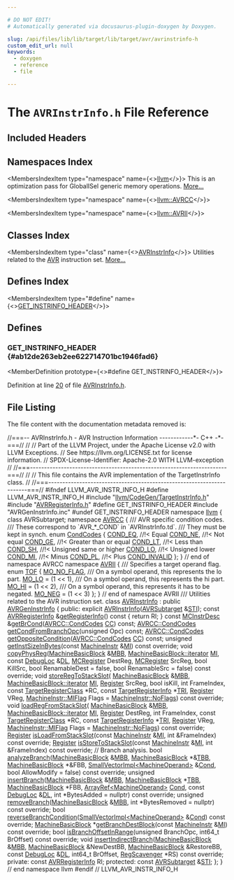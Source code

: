 ```yaml
---

# DO NOT EDIT!
# Automatically generated via docusaurus-plugin-doxygen by Doxygen.

slug: /api/files/lib/lib/target/lib/target/avr/avrinstrinfo-h
custom_edit_url: null
keywords:
  - doxygen
  - reference
  - file

---
```





# The `AVRInstrInfo.h` File Reference

<DoxygenPage pluginConfig={pluginConfig}>



## Included Headers

<IncludesList>
<IncludesListItem
  filePath="llvm/CodeGen/TargetInstrInfo.h"
  permalink="/docs/api/files/include/include/llvm/include/llvm/codegen/targetinstrinfo-h"
  isLocal="true" />
<IncludesListItem
  filePath="AVRRegisterInfo.h"
  permalink="/docs/api/files/lib/lib/target/lib/target/avr/avrregisterinfo-h"
  isLocal="true" />
<IncludesListItem
  filePath="AVRGenInstrInfo.inc"
  permalink=""
  isLocal="true" />
</IncludesList>

## Namespaces Index

<MembersIndex>

<MembersIndexItem
  type="namespace"
  name={<><a href="/docs/api/namespaces/llvm">llvm</a></>}>
This is an optimization pass for GlobalISel generic memory operations. <a href="/docs/api/namespaces/llvm/#details">More...</a>
</MembersIndexItem>

<MembersIndexItem
  type="namespace"
  name={<><a href="/docs/api/namespaces/llvm/avrcc">llvm::AVRCC</a></>}>
</MembersIndexItem>

<MembersIndexItem
  type="namespace"
  name={<><a href="/docs/api/namespaces/llvm/avrii">llvm::AVRII</a></>}>
</MembersIndexItem>

</MembersIndex>

## Classes Index

<MembersIndex>

<MembersIndexItem
  type="class"
  name={<><a href="/docs/api/classes/llvm/avrinstrinfo">AVRInstrInfo</a></>}>
Utilities related to the <a href="/docs/api/namespaces/llvm/avr">AVR</a> instruction set. <a href="/docs/api/classes/llvm/avrinstrinfo/#details">More...</a>
</MembersIndexItem>

</MembersIndex>

## Defines Index

<MembersIndex>

<MembersIndexItem
  type="#define"
  name={<><a href="#ab12de263eb2ee622714701bc1946fad6">GET&#95;INSTRINFO&#95;HEADER</a></>}>
</MembersIndexItem>

</MembersIndex>


<SectionDefinition>

## Defines

### GET&#95;INSTRINFO&#95;HEADER {#ab12de263eb2ee622714701bc1946fad6}

<MemberDefinition
  prototype={<>#define GET&#95;INSTRINFO&#95;HEADER</>}>

Definition at line <a href="#l00020">20</a> of file <a href="/docs/api/files/lib/lib/target/lib/target/avr/avrinstrinfo-h">AVRInstrInfo.h</a>.
</MemberDefinition>

</SectionDefinition>

## File Listing

The file content with the documentation metadata removed is:

<ProgramListing>

<Link id="l00001" /><CodeLine lineNumber="1"><span class="doxyHighlightComment">//===-- AVRInstrInfo.h - AVR Instruction Information ------------&#42;- C++ -&#42;-===//</span></CodeLine>
<Link id="l00002" /><CodeLine lineNumber="2"><span class="doxyHighlightComment">//</span></CodeLine>
<Link id="l00003" /><CodeLine lineNumber="3"><span class="doxyHighlightComment">// Part of the LLVM Project, under the Apache License v2.0 with LLVM Exceptions.</span></CodeLine>
<Link id="l00004" /><CodeLine lineNumber="4"><span class="doxyHighlightComment">// See https://llvm.org/LICENSE.txt for license information.</span></CodeLine>
<Link id="l00005" /><CodeLine lineNumber="5"><span class="doxyHighlightComment">// SPDX-License-Identifier: Apache-2.0 WITH LLVM-exception</span></CodeLine>
<Link id="l00006" /><CodeLine lineNumber="6"><span class="doxyHighlightComment">//</span></CodeLine>
<Link id="l00007" /><CodeLine lineNumber="7"><span class="doxyHighlightComment">//===----------------------------------------------------------------------===//</span></CodeLine>
<Link id="l00008" /><CodeLine lineNumber="8"><span class="doxyHighlightComment">//</span></CodeLine>
<Link id="l00009" /><CodeLine lineNumber="9"><span class="doxyHighlightComment">// This file contains the AVR implementation of the TargetInstrInfo class.</span></CodeLine>
<Link id="l00010" /><CodeLine lineNumber="10"><span class="doxyHighlightComment">//</span></CodeLine>
<Link id="l00011" /><CodeLine lineNumber="11"><span class="doxyHighlightComment">//===----------------------------------------------------------------------===//</span></CodeLine>
<Link id="l00012" /><CodeLine lineNumber="12"></CodeLine>
<Link id="l00013" /><CodeLine lineNumber="13"><span class="doxyHighlightPreprocessor">#ifndef LLVM&#95;AVR&#95;INSTR&#95;INFO&#95;H</span></CodeLine>
<Link id="l00014" /><CodeLine lineNumber="14"><span class="doxyHighlightPreprocessor">#define LLVM&#95;AVR&#95;INSTR&#95;INFO&#95;H</span></CodeLine>
<Link id="l00015" /><CodeLine lineNumber="15"></CodeLine>
<Link id="l00016" /><CodeLine lineNumber="16"><span class="doxyHighlightPreprocessor">#include &quot;<a href="/docs/api/files/include/include/llvm/include/llvm/codegen/targetinstrinfo-h">llvm/CodeGen/TargetInstrInfo.h</a>&quot;</span></CodeLine>
<Link id="l00017" /><CodeLine lineNumber="17"></CodeLine>
<Link id="l00018" /><CodeLine lineNumber="18"><span class="doxyHighlightPreprocessor">#include &quot;<a href="/docs/api/files/lib/lib/target/lib/target/avr/avrregisterinfo-h">AVRRegisterInfo.h</a>&quot;</span></CodeLine>
<Link id="l00019" /><CodeLine lineNumber="19"></CodeLine>
<Link id="l00020" /><CodeLine lineNumber="20" lineLink="#ab12de263eb2ee622714701bc1946fad6"><span class="doxyHighlightPreprocessor">#define GET&#95;INSTRINFO&#95;HEADER</span></CodeLine>
<Link id="l00021" /><CodeLine lineNumber="21"><span class="doxyHighlightPreprocessor">#include &quot;AVRGenInstrInfo.inc&quot;</span></CodeLine>
<Link id="l00022" /><CodeLine lineNumber="22"><span class="doxyHighlightPreprocessor">#undef GET&#95;INSTRINFO&#95;HEADER</span></CodeLine>
<Link id="l00023" /><CodeLine lineNumber="23"></CodeLine>
<Link id="l00024" /><CodeLine lineNumber="24"><span class="doxyHighlightKeyword">namespace </span><span class="doxyHighlight"><a href="/docs/api/namespaces/llvm">llvm</a> &#123;</span></CodeLine>
<Link id="l00025" /><CodeLine lineNumber="25"></CodeLine>
<Link id="l00026" /><CodeLine lineNumber="26"><span class="doxyHighlightKeyword">class </span><span class="doxyHighlight">AVRSubtarget;</span></CodeLine>
<Link id="l00027" /><CodeLine lineNumber="27"></CodeLine>
<Link id="l00028" /><CodeLine lineNumber="28" lineLink="/docs/api/namespaces/llvm/avrcc"><span class="doxyHighlightKeyword">namespace </span><span class="doxyHighlight"><a href="/docs/api/namespaces/llvm/avrcc">AVRCC</a> &#123;</span></CodeLine>
<Link id="l00029" /><CodeLine lineNumber="29"></CodeLine>
<Link id="l00030" /><CodeLine lineNumber="30"><span class="doxyHighlightComment">/// AVR specific condition codes.</span></CodeLine>
<Link id="l00031" /><CodeLine lineNumber="31"><span class="doxyHighlightComment">/// These correspond to &#96;AVR&#95;&#42;&#95;COND&#96; in &#96;AVRInstrInfo.td&#96;.</span></CodeLine>
<Link id="l00032" /><CodeLine lineNumber="32"><span class="doxyHighlightComment">/// They must be kept in synch.</span></CodeLine>
<Link id="l00033" /><CodeLine lineNumber="33" lineLink="/docs/api/namespaces/llvm/avrcc/#a0877118ae0284f2b3a0a1aaa9dfc09a8"><span class="doxyHighlightKeyword">enum</span><span class="doxyHighlight"> <a href="/docs/api/namespaces/llvm/avrcc/#a0877118ae0284f2b3a0a1aaa9dfc09a8">CondCodes</a> &#123;</span></CodeLine>
<Link id="l00034" /><CodeLine lineNumber="34" lineLink="/docs/api/namespaces/llvm/avrcc/#a0877118ae0284f2b3a0a1aaa9dfc09a8a82378ecd544f807958e179316710f67d"><span class="doxyHighlight">  <a href="/docs/api/namespaces/llvm/avrcc/#a0877118ae0284f2b3a0a1aaa9dfc09a8a82378ecd544f807958e179316710f67d">COND&#95;EQ</a>, </span><span class="doxyHighlightComment">//!&lt; Equal</span></CodeLine>
<Link id="l00035" /><CodeLine lineNumber="35" lineLink="/docs/api/namespaces/llvm/avrcc/#a0877118ae0284f2b3a0a1aaa9dfc09a8a98c5b55c511843fb2e919056b0ce426e"><span class="doxyHighlight">  <a href="/docs/api/namespaces/llvm/avrcc/#a0877118ae0284f2b3a0a1aaa9dfc09a8a98c5b55c511843fb2e919056b0ce426e">COND&#95;NE</a>, </span><span class="doxyHighlightComment">//!&lt; Not equal</span></CodeLine>
<Link id="l00036" /><CodeLine lineNumber="36" lineLink="/docs/api/namespaces/llvm/avrcc/#a0877118ae0284f2b3a0a1aaa9dfc09a8a23462b986eabe4f5a991abd8379d9259"><span class="doxyHighlight">  <a href="/docs/api/namespaces/llvm/avrcc/#a0877118ae0284f2b3a0a1aaa9dfc09a8a23462b986eabe4f5a991abd8379d9259">COND&#95;GE</a>, </span><span class="doxyHighlightComment">//!&lt; Greater than or equal</span></CodeLine>
<Link id="l00037" /><CodeLine lineNumber="37" lineLink="/docs/api/namespaces/llvm/avrcc/#a0877118ae0284f2b3a0a1aaa9dfc09a8a6e14138ebb733d70d7d660734511a0f4"><span class="doxyHighlight">  <a href="/docs/api/namespaces/llvm/avrcc/#a0877118ae0284f2b3a0a1aaa9dfc09a8a6e14138ebb733d70d7d660734511a0f4">COND&#95;LT</a>, </span><span class="doxyHighlightComment">//!&lt; Less than</span></CodeLine>
<Link id="l00038" /><CodeLine lineNumber="38" lineLink="/docs/api/namespaces/llvm/avrcc/#a0877118ae0284f2b3a0a1aaa9dfc09a8a0e5095168253c8a01aab73383cb13fa1"><span class="doxyHighlight">  <a href="/docs/api/namespaces/llvm/avrcc/#a0877118ae0284f2b3a0a1aaa9dfc09a8a0e5095168253c8a01aab73383cb13fa1">COND&#95;SH</a>, </span><span class="doxyHighlightComment">//!&lt; Unsigned same or higher</span></CodeLine>
<Link id="l00039" /><CodeLine lineNumber="39" lineLink="/docs/api/namespaces/llvm/avrcc/#a0877118ae0284f2b3a0a1aaa9dfc09a8a467c8ebe653d083a2450752b1fd3776f"><span class="doxyHighlight">  <a href="/docs/api/namespaces/llvm/avrcc/#a0877118ae0284f2b3a0a1aaa9dfc09a8a467c8ebe653d083a2450752b1fd3776f">COND&#95;LO</a>, </span><span class="doxyHighlightComment">//!&lt; Unsigned lower</span></CodeLine>
<Link id="l00040" /><CodeLine lineNumber="40" lineLink="/docs/api/namespaces/llvm/avrcc/#a0877118ae0284f2b3a0a1aaa9dfc09a8a3bfc28d9db54afa54b399bbdaeed00b7"><span class="doxyHighlight">  <a href="/docs/api/namespaces/llvm/avrcc/#a0877118ae0284f2b3a0a1aaa9dfc09a8a3bfc28d9db54afa54b399bbdaeed00b7">COND&#95;MI</a>, </span><span class="doxyHighlightComment">//!&lt; Minus</span></CodeLine>
<Link id="l00041" /><CodeLine lineNumber="41" lineLink="/docs/api/namespaces/llvm/avrcc/#a0877118ae0284f2b3a0a1aaa9dfc09a8a7c2c6879944f5b35f086107eaf6a86a6"><span class="doxyHighlight">  <a href="/docs/api/namespaces/llvm/avrcc/#a0877118ae0284f2b3a0a1aaa9dfc09a8a7c2c6879944f5b35f086107eaf6a86a6">COND&#95;PL</a>, </span><span class="doxyHighlightComment">//!&lt; Plus</span></CodeLine>
<Link id="l00042" /><CodeLine lineNumber="42" lineLink="/docs/api/namespaces/llvm/avrcc/#a0877118ae0284f2b3a0a1aaa9dfc09a8a1b51ff53f0706e2436cc19735fd5b048"><span class="doxyHighlight">  <a href="/docs/api/namespaces/llvm/avrcc/#a0877118ae0284f2b3a0a1aaa9dfc09a8a1b51ff53f0706e2436cc19735fd5b048">COND&#95;INVALID</a></span></CodeLine>
<Link id="l00043" /><CodeLine lineNumber="43"><span class="doxyHighlight">&#125;;</span></CodeLine>
<Link id="l00044" /><CodeLine lineNumber="44"></CodeLine>
<Link id="l00045" /><CodeLine lineNumber="45"><span class="doxyHighlight">&#125; </span><span class="doxyHighlightComment">// end of namespace AVRCC</span></CodeLine>
<Link id="l00046" /><CodeLine lineNumber="46"></CodeLine>
<Link id="l00047" /><CodeLine lineNumber="47" lineLink="/docs/api/namespaces/llvm/avrii"><span class="doxyHighlightKeyword">namespace </span><span class="doxyHighlight"><a href="/docs/api/namespaces/llvm/avrii">AVRII</a> &#123;</span></CodeLine>
<Link id="l00048" /><CodeLine lineNumber="48"></CodeLine>
<Link id="l00049" /><CodeLine lineNumber="49"><span class="doxyHighlightComment">/// Specifies a target operand flag.</span></CodeLine>
<Link id="l00050" /><CodeLine lineNumber="50" lineLink="/docs/api/namespaces/llvm/avrii/#af0b01fa3c73b359837f3a7713274269a"><span class="doxyHighlightKeyword">enum</span><span class="doxyHighlight"> <a href="/docs/api/namespaces/llvm/avrii/#af0b01fa3c73b359837f3a7713274269a">TOF</a> &#123;</span></CodeLine>
<Link id="l00051" /><CodeLine lineNumber="51" lineLink="/docs/api/namespaces/llvm/avrii/#af0b01fa3c73b359837f3a7713274269aac809ac61c57c3ad8d97068ecff06cda2"><span class="doxyHighlight">  <a href="/docs/api/namespaces/llvm/avrii/#af0b01fa3c73b359837f3a7713274269aac809ac61c57c3ad8d97068ecff06cda2">MO&#95;NO&#95;FLAG</a>,</span></CodeLine>
<Link id="l00052" /><CodeLine lineNumber="52"></CodeLine>
<Link id="l00053" /><CodeLine lineNumber="53"><span class="doxyHighlightComment">  /// On a symbol operand, this represents the lo part.</span></CodeLine>
<Link id="l00054" /><CodeLine lineNumber="54" lineLink="/docs/api/namespaces/llvm/avrii/#af0b01fa3c73b359837f3a7713274269aac78eef6657cad8b6d62131d926614fe8"><span class="doxyHighlight">  <a href="/docs/api/namespaces/llvm/avrii/#af0b01fa3c73b359837f3a7713274269aac78eef6657cad8b6d62131d926614fe8">MO&#95;LO</a> = (1 &lt;&lt; 1),</span></CodeLine>
<Link id="l00055" /><CodeLine lineNumber="55"></CodeLine>
<Link id="l00056" /><CodeLine lineNumber="56"><span class="doxyHighlightComment">  /// On a symbol operand, this represents the hi part.</span></CodeLine>
<Link id="l00057" /><CodeLine lineNumber="57" lineLink="/docs/api/namespaces/llvm/avrii/#af0b01fa3c73b359837f3a7713274269aa57a5b7b4f208829b5bd00cc3ad16ded5"><span class="doxyHighlight">  <a href="/docs/api/namespaces/llvm/avrii/#af0b01fa3c73b359837f3a7713274269aa57a5b7b4f208829b5bd00cc3ad16ded5">MO&#95;HI</a> = (1 &lt;&lt; 2),</span></CodeLine>
<Link id="l00058" /><CodeLine lineNumber="58"></CodeLine>
<Link id="l00059" /><CodeLine lineNumber="59"><span class="doxyHighlightComment">  /// On a symbol operand, this represents it has to be negated.</span></CodeLine>
<Link id="l00060" /><CodeLine lineNumber="60" lineLink="/docs/api/namespaces/llvm/avrii/#af0b01fa3c73b359837f3a7713274269aab0512370caac05423652bb0aea02a9a6"><span class="doxyHighlight">  <a href="/docs/api/namespaces/llvm/avrii/#af0b01fa3c73b359837f3a7713274269aab0512370caac05423652bb0aea02a9a6">MO&#95;NEG</a> = (1 &lt;&lt; 3)</span></CodeLine>
<Link id="l00061" /><CodeLine lineNumber="61"><span class="doxyHighlight">&#125;;</span></CodeLine>
<Link id="l00062" /><CodeLine lineNumber="62"></CodeLine>
<Link id="l00063" /><CodeLine lineNumber="63"><span class="doxyHighlight">&#125; </span><span class="doxyHighlightComment">// end of namespace AVRII</span></CodeLine>
<Link id="l00064" /><CodeLine lineNumber="64"></CodeLine>
<Link id="l00065" /><CodeLine lineNumber="65"><span class="doxyHighlightComment">/// Utilities related to the AVR instruction set.</span></CodeLine>
<Link id="l00066" /><CodeLine lineNumber="66" lineLink="/docs/api/classes/llvm/avrinstrinfo"><span class="doxyHighlightKeyword">class </span><span class="doxyHighlight"><a href="/docs/api/classes/llvm/avrinstrinfo/#a1b4a9595d89aebad911e0e15c11b7396">AVRInstrInfo</a> : </span><span class="doxyHighlightKeyword">public</span><span class="doxyHighlight"> <a href="/docs/api/classes/avrgeninstrinfo">AVRGenInstrInfo</a> &#123;</span></CodeLine>
<Link id="l00067" /><CodeLine lineNumber="67"><span class="doxyHighlightKeyword">public</span><span class="doxyHighlight">:</span></CodeLine>
<Link id="l00068" /><CodeLine lineNumber="68"><span class="doxyHighlight">  </span><span class="doxyHighlightKeyword">explicit</span><span class="doxyHighlight"> <a href="/docs/api/classes/llvm/avrinstrinfo/#a1b4a9595d89aebad911e0e15c11b7396">AVRInstrInfo</a>(<a href="/docs/api/classes/llvm/avrsubtarget">AVRSubtarget</a> &amp;<a href="/docs/api/classes/llvm/avrinstrinfo/#a3d82cb0c7d231fdc0ae699e043faa16a">STI</a>);</span></CodeLine>
<Link id="l00069" /><CodeLine lineNumber="69"></CodeLine>
<Link id="l00070" /><CodeLine lineNumber="70" lineLink="/docs/api/classes/llvm/avrinstrinfo/#ae3f50114e5644e06661d714c6671af1c"><span class="doxyHighlight">  </span><span class="doxyHighlightKeyword">const</span><span class="doxyHighlight"> <a href="/docs/api/classes/llvm/avrregisterinfo">AVRRegisterInfo</a> &amp;<a href="/docs/api/classes/llvm/avrinstrinfo/#ae3f50114e5644e06661d714c6671af1c">getRegisterInfo</a>()</span><span class="doxyHighlightKeyword"> const </span><span class="doxyHighlight">&#123; </span><span class="doxyHighlightKeywordFlow">return</span><span class="doxyHighlight"> RI; &#125;</span></CodeLine>
<Link id="l00071" /><CodeLine lineNumber="71"><span class="doxyHighlight">  </span><span class="doxyHighlightKeyword">const</span><span class="doxyHighlight"> <a href="/docs/api/classes/llvm/mcinstrdesc">MCInstrDesc</a> &amp;<a href="/docs/api/classes/llvm/avrinstrinfo/#af444b4ace2abd6ec1d973d8e0d966c07">getBrCond</a>(<a href="/docs/api/namespaces/llvm/avrcc/#a0877118ae0284f2b3a0a1aaa9dfc09a8">AVRCC::CondCodes</a> <a href="/docs/api/files/lib/lib/target/lib/target/riscv/riscvredundantcopyelimination-cpp/#a77c69067ae8279bc00ab8757731e90d7">CC</a>) </span><span class="doxyHighlightKeyword">const</span><span class="doxyHighlight">;</span></CodeLine>
<Link id="l00072" /><CodeLine lineNumber="72"><span class="doxyHighlight">  <a href="/docs/api/namespaces/llvm/avrcc/#a0877118ae0284f2b3a0a1aaa9dfc09a8">AVRCC::CondCodes</a> <a href="/docs/api/classes/llvm/avrinstrinfo/#a298ab0ccc5370c92a7f8c54d984c67df">getCondFromBranchOpc</a>(</span><span class="doxyHighlightKeywordType">unsigned</span><span class="doxyHighlight"> Opc) </span><span class="doxyHighlightKeyword">const</span><span class="doxyHighlight">;</span></CodeLine>
<Link id="l00073" /><CodeLine lineNumber="73"><span class="doxyHighlight">  <a href="/docs/api/namespaces/llvm/avrcc/#a0877118ae0284f2b3a0a1aaa9dfc09a8">AVRCC::CondCodes</a> <a href="/docs/api/classes/llvm/avrinstrinfo/#a34a7eca1cad0345d926a1d04817bb795">getOppositeCondition</a>(<a href="/docs/api/namespaces/llvm/avrcc/#a0877118ae0284f2b3a0a1aaa9dfc09a8">AVRCC::CondCodes</a> <a href="/docs/api/files/lib/lib/target/lib/target/riscv/riscvredundantcopyelimination-cpp/#a77c69067ae8279bc00ab8757731e90d7">CC</a>) </span><span class="doxyHighlightKeyword">const</span><span class="doxyHighlight">;</span></CodeLine>
<Link id="l00074" /><CodeLine lineNumber="74"><span class="doxyHighlight">  </span><span class="doxyHighlightKeywordType">unsigned</span><span class="doxyHighlight"> <a href="/docs/api/classes/llvm/avrinstrinfo/#ac954a4a66ab65751904919a11ec6255b">getInstSizeInBytes</a>(</span><span class="doxyHighlightKeyword">const</span><span class="doxyHighlight"> <a href="/docs/api/classes/llvm/machineinstr">MachineInstr</a> &amp;<a href="/docs/api/files/lib/lib/codegen/lib/codegen/globalisel/irtranslator-cpp/#abe44dfdea65b4f7e11e0a608ab708b76">MI</a>) </span><span class="doxyHighlightKeyword">const override</span><span class="doxyHighlight">;</span></CodeLine>
<Link id="l00075" /><CodeLine lineNumber="75"></CodeLine>
<Link id="l00076" /><CodeLine lineNumber="76"><span class="doxyHighlight">  </span><span class="doxyHighlightKeywordType">void</span><span class="doxyHighlight"> <a href="/docs/api/classes/llvm/avrinstrinfo/#a5bde594eff371b34c5f5bf6222b690f6">copyPhysReg</a>(<a href="/docs/api/classes/llvm/machinebasicblock">MachineBasicBlock</a> &amp;<a href="/docs/api/files/lib/lib/target/lib/target/arm/armslshardening-cpp/#a5958512eae2979bd2eb383977996a600">MBB</a>, <a href="/docs/api/classes/llvm/machinebasicblock/#ae34c996b58df9b9ce6695a0c8b70c533">MachineBasicBlock::iterator</a> <a href="/docs/api/files/lib/lib/codegen/lib/codegen/globalisel/irtranslator-cpp/#abe44dfdea65b4f7e11e0a608ab708b76">MI</a>,</span></CodeLine>
<Link id="l00077" /><CodeLine lineNumber="77"><span class="doxyHighlight">                   </span><span class="doxyHighlightKeyword">const</span><span class="doxyHighlight"> <a href="/docs/api/classes/llvm/debugloc">DebugLoc</a> &amp;<a href="/docs/api/files/lib/lib/target/lib/target/arm/armslshardening-cpp/#ad467c4ab9119043f9b7750ab986be61a">DL</a>, <a href="/docs/api/classes/llvm/mcregister">MCRegister</a> DestReg, <a href="/docs/api/classes/llvm/mcregister">MCRegister</a> SrcReg,</span></CodeLine>
<Link id="l00078" /><CodeLine lineNumber="78"><span class="doxyHighlight">                   </span><span class="doxyHighlightKeywordType">bool</span><span class="doxyHighlight"> KillSrc, </span><span class="doxyHighlightKeywordType">bool</span><span class="doxyHighlight"> RenamableDest = </span><span class="doxyHighlightKeyword">false</span><span class="doxyHighlight">,</span></CodeLine>
<Link id="l00079" /><CodeLine lineNumber="79"><span class="doxyHighlight">                   </span><span class="doxyHighlightKeywordType">bool</span><span class="doxyHighlight"> RenamableSrc = </span><span class="doxyHighlightKeyword">false</span><span class="doxyHighlight">) </span><span class="doxyHighlightKeyword">const override</span><span class="doxyHighlight">;</span></CodeLine>
<Link id="l00080" /><CodeLine lineNumber="80"><span class="doxyHighlight">  </span><span class="doxyHighlightKeywordType">void</span><span class="doxyHighlight"> <a href="/docs/api/classes/llvm/avrinstrinfo/#a90829bf41a9e8e4c4e4ad59eab490719">storeRegToStackSlot</a>(</span></CodeLine>
<Link id="l00081" /><CodeLine lineNumber="81"><span class="doxyHighlight">      <a href="/docs/api/classes/llvm/machinebasicblock">MachineBasicBlock</a> &amp;<a href="/docs/api/files/lib/lib/target/lib/target/arm/armslshardening-cpp/#a5958512eae2979bd2eb383977996a600">MBB</a>, <a href="/docs/api/classes/llvm/machinebasicblock/#ae34c996b58df9b9ce6695a0c8b70c533">MachineBasicBlock::iterator</a> <a href="/docs/api/files/lib/lib/codegen/lib/codegen/globalisel/irtranslator-cpp/#abe44dfdea65b4f7e11e0a608ab708b76">MI</a>, <a href="/docs/api/classes/llvm/register">Register</a> SrcReg,</span></CodeLine>
<Link id="l00082" /><CodeLine lineNumber="82"><span class="doxyHighlight">      </span><span class="doxyHighlightKeywordType">bool</span><span class="doxyHighlight"> isKill, </span><span class="doxyHighlightKeywordType">int</span><span class="doxyHighlight"> FrameIndex, </span><span class="doxyHighlightKeyword">const</span><span class="doxyHighlight"> <a href="/docs/api/classes/llvm/targetregisterclass">TargetRegisterClass</a> &#42;RC,</span></CodeLine>
<Link id="l00083" /><CodeLine lineNumber="83"><span class="doxyHighlight">      </span><span class="doxyHighlightKeyword">const</span><span class="doxyHighlight"> <a href="/docs/api/classes/llvm/targetregisterinfo">TargetRegisterInfo</a> &#42;<a href="/docs/api/files/lib/lib/codegen/machinesink-cpp/#a0f36ed1bc17fc1aa97fe291c439a0698">TRI</a>, <a href="/docs/api/classes/llvm/register">Register</a> VReg,</span></CodeLine>
<Link id="l00084" /><CodeLine lineNumber="84"><span class="doxyHighlight">      <a href="/docs/api/classes/llvm/machineinstr/#aafacf84de1cb994a92dc045f4aa1d518">MachineInstr::MIFlag</a> Flags = <a href="/docs/api/classes/llvm/machineinstr/#aafacf84de1cb994a92dc045f4aa1d518a75967179a013c48b7d5b1690cb0b47cc">MachineInstr::NoFlags</a>) </span><span class="doxyHighlightKeyword">const override</span><span class="doxyHighlight">;</span></CodeLine>
<Link id="l00085" /><CodeLine lineNumber="85"><span class="doxyHighlight">  </span><span class="doxyHighlightKeywordType">void</span><span class="doxyHighlight"> <a href="/docs/api/classes/llvm/avrinstrinfo/#aa3221ba2a1b01836c1f02c48d2bd2c4e">loadRegFromStackSlot</a>(</span></CodeLine>
<Link id="l00086" /><CodeLine lineNumber="86"><span class="doxyHighlight">      <a href="/docs/api/classes/llvm/machinebasicblock">MachineBasicBlock</a> &amp;<a href="/docs/api/files/lib/lib/target/lib/target/arm/armslshardening-cpp/#a5958512eae2979bd2eb383977996a600">MBB</a>, <a href="/docs/api/classes/llvm/machinebasicblock/#ae34c996b58df9b9ce6695a0c8b70c533">MachineBasicBlock::iterator</a> <a href="/docs/api/files/lib/lib/codegen/lib/codegen/globalisel/irtranslator-cpp/#abe44dfdea65b4f7e11e0a608ab708b76">MI</a>, <a href="/docs/api/classes/llvm/register">Register</a> DestReg,</span></CodeLine>
<Link id="l00087" /><CodeLine lineNumber="87"><span class="doxyHighlight">      </span><span class="doxyHighlightKeywordType">int</span><span class="doxyHighlight"> FrameIndex, </span><span class="doxyHighlightKeyword">const</span><span class="doxyHighlight"> <a href="/docs/api/classes/llvm/targetregisterclass">TargetRegisterClass</a> &#42;RC,</span></CodeLine>
<Link id="l00088" /><CodeLine lineNumber="88"><span class="doxyHighlight">      </span><span class="doxyHighlightKeyword">const</span><span class="doxyHighlight"> <a href="/docs/api/classes/llvm/targetregisterinfo">TargetRegisterInfo</a> &#42;<a href="/docs/api/files/lib/lib/codegen/machinesink-cpp/#a0f36ed1bc17fc1aa97fe291c439a0698">TRI</a>, <a href="/docs/api/classes/llvm/register">Register</a> VReg,</span></CodeLine>
<Link id="l00089" /><CodeLine lineNumber="89"><span class="doxyHighlight">      <a href="/docs/api/classes/llvm/machineinstr/#aafacf84de1cb994a92dc045f4aa1d518">MachineInstr::MIFlag</a> Flags = <a href="/docs/api/classes/llvm/machineinstr/#aafacf84de1cb994a92dc045f4aa1d518a75967179a013c48b7d5b1690cb0b47cc">MachineInstr::NoFlags</a>) </span><span class="doxyHighlightKeyword">const override</span><span class="doxyHighlight">;</span></CodeLine>
<Link id="l00090" /><CodeLine lineNumber="90"><span class="doxyHighlight">  <a href="/docs/api/classes/llvm/register">Register</a> <a href="/docs/api/classes/llvm/avrinstrinfo/#af3bac76fdf650765ea6caf6a7ebb99d2">isLoadFromStackSlot</a>(</span><span class="doxyHighlightKeyword">const</span><span class="doxyHighlight"> <a href="/docs/api/classes/llvm/machineinstr">MachineInstr</a> &amp;<a href="/docs/api/files/lib/lib/codegen/lib/codegen/globalisel/irtranslator-cpp/#abe44dfdea65b4f7e11e0a608ab708b76">MI</a>,</span></CodeLine>
<Link id="l00091" /><CodeLine lineNumber="91"><span class="doxyHighlight">                               </span><span class="doxyHighlightKeywordType">int</span><span class="doxyHighlight"> &amp;FrameIndex) </span><span class="doxyHighlightKeyword">const override</span><span class="doxyHighlight">;</span></CodeLine>
<Link id="l00092" /><CodeLine lineNumber="92"><span class="doxyHighlight">  <a href="/docs/api/classes/llvm/register">Register</a> <a href="/docs/api/classes/llvm/avrinstrinfo/#a2517a769e3332567d9c7beb184681974">isStoreToStackSlot</a>(</span><span class="doxyHighlightKeyword">const</span><span class="doxyHighlight"> <a href="/docs/api/classes/llvm/machineinstr">MachineInstr</a> &amp;<a href="/docs/api/files/lib/lib/codegen/lib/codegen/globalisel/irtranslator-cpp/#abe44dfdea65b4f7e11e0a608ab708b76">MI</a>,</span></CodeLine>
<Link id="l00093" /><CodeLine lineNumber="93"><span class="doxyHighlight">                              </span><span class="doxyHighlightKeywordType">int</span><span class="doxyHighlight"> &amp;FrameIndex) </span><span class="doxyHighlightKeyword">const override</span><span class="doxyHighlight">;</span></CodeLine>
<Link id="l00094" /><CodeLine lineNumber="94"></CodeLine>
<Link id="l00095" /><CodeLine lineNumber="95"><span class="doxyHighlight">  </span><span class="doxyHighlightComment">// Branch analysis.</span></CodeLine>
<Link id="l00096" /><CodeLine lineNumber="96"><span class="doxyHighlight">  </span><span class="doxyHighlightKeywordType">bool</span><span class="doxyHighlight"> <a href="/docs/api/classes/llvm/avrinstrinfo/#a844dfba8ffcebffad1f2f43287740c96">analyzeBranch</a>(<a href="/docs/api/classes/llvm/machinebasicblock">MachineBasicBlock</a> &amp;<a href="/docs/api/files/lib/lib/target/lib/target/arm/armslshardening-cpp/#a5958512eae2979bd2eb383977996a600">MBB</a>, <a href="/docs/api/classes/llvm/machinebasicblock">MachineBasicBlock</a> &#42;&amp;<a href="/docs/api/files/lib/lib/target/lib/target/riscv/riscvredundantcopyelimination-cpp/#a1441f79530bc7f3a89118bb8067eac69">TBB</a>,</span></CodeLine>
<Link id="l00097" /><CodeLine lineNumber="97"><span class="doxyHighlight">                     <a href="/docs/api/classes/llvm/machinebasicblock">MachineBasicBlock</a> &#42;&amp;FBB,</span></CodeLine>
<Link id="l00098" /><CodeLine lineNumber="98"><span class="doxyHighlight">                     <a href="/docs/api/classes/llvm/smallvectorimpl">SmallVectorImpl&lt;MachineOperand&gt;</a> &amp;<a href="/docs/api/files/lib/lib/target/lib/target/riscv/riscvredundantcopyelimination-cpp/#a193847098793cdbab306803186676899">Cond</a>,</span></CodeLine>
<Link id="l00099" /><CodeLine lineNumber="99"><span class="doxyHighlight">                     </span><span class="doxyHighlightKeywordType">bool</span><span class="doxyHighlight"> AllowModify = </span><span class="doxyHighlightKeyword">false</span><span class="doxyHighlight">) </span><span class="doxyHighlightKeyword">const override</span><span class="doxyHighlight">;</span></CodeLine>
<Link id="l00100" /><CodeLine lineNumber="100"><span class="doxyHighlight">  </span><span class="doxyHighlightKeywordType">unsigned</span><span class="doxyHighlight"> <a href="/docs/api/classes/llvm/avrinstrinfo/#a75bcfbf5fa68f5673c7898237251f065">insertBranch</a>(<a href="/docs/api/classes/llvm/machinebasicblock">MachineBasicBlock</a> &amp;<a href="/docs/api/files/lib/lib/target/lib/target/arm/armslshardening-cpp/#a5958512eae2979bd2eb383977996a600">MBB</a>, <a href="/docs/api/classes/llvm/machinebasicblock">MachineBasicBlock</a> &#42;<a href="/docs/api/files/lib/lib/target/lib/target/riscv/riscvredundantcopyelimination-cpp/#a1441f79530bc7f3a89118bb8067eac69">TBB</a>,</span></CodeLine>
<Link id="l00101" /><CodeLine lineNumber="101"><span class="doxyHighlight">                        <a href="/docs/api/classes/llvm/machinebasicblock">MachineBasicBlock</a> &#42;FBB, <a href="/docs/api/classes/llvm/arrayref">ArrayRef&lt;MachineOperand&gt;</a> <a href="/docs/api/files/lib/lib/target/lib/target/riscv/riscvredundantcopyelimination-cpp/#a193847098793cdbab306803186676899">Cond</a>,</span></CodeLine>
<Link id="l00102" /><CodeLine lineNumber="102"><span class="doxyHighlight">                        </span><span class="doxyHighlightKeyword">const</span><span class="doxyHighlight"> <a href="/docs/api/classes/llvm/debugloc">DebugLoc</a> &amp;<a href="/docs/api/files/lib/lib/target/lib/target/arm/armslshardening-cpp/#ad467c4ab9119043f9b7750ab986be61a">DL</a>,</span></CodeLine>
<Link id="l00103" /><CodeLine lineNumber="103"><span class="doxyHighlight">                        </span><span class="doxyHighlightKeywordType">int</span><span class="doxyHighlight"> &#42;BytesAdded = </span><span class="doxyHighlightKeyword">nullptr</span><span class="doxyHighlight">) </span><span class="doxyHighlightKeyword">const override</span><span class="doxyHighlight">;</span></CodeLine>
<Link id="l00104" /><CodeLine lineNumber="104"><span class="doxyHighlight">  </span><span class="doxyHighlightKeywordType">unsigned</span><span class="doxyHighlight"> <a href="/docs/api/classes/llvm/avrinstrinfo/#af181a59312fdf2407621f3b7392c3eed">removeBranch</a>(<a href="/docs/api/classes/llvm/machinebasicblock">MachineBasicBlock</a> &amp;<a href="/docs/api/files/lib/lib/target/lib/target/arm/armslshardening-cpp/#a5958512eae2979bd2eb383977996a600">MBB</a>,</span></CodeLine>
<Link id="l00105" /><CodeLine lineNumber="105"><span class="doxyHighlight">                        </span><span class="doxyHighlightKeywordType">int</span><span class="doxyHighlight"> &#42;BytesRemoved = </span><span class="doxyHighlightKeyword">nullptr</span><span class="doxyHighlight">) </span><span class="doxyHighlightKeyword">const override</span><span class="doxyHighlight">;</span></CodeLine>
<Link id="l00106" /><CodeLine lineNumber="106"><span class="doxyHighlight">  </span><span class="doxyHighlightKeywordType">bool</span></CodeLine>
<Link id="l00107" /><CodeLine lineNumber="107"><span class="doxyHighlight">  <a href="/docs/api/classes/llvm/avrinstrinfo/#ab5ffcd9dbdb4ad0cf2c74a02e9abb179">reverseBranchCondition</a>(<a href="/docs/api/classes/llvm/smallvectorimpl">SmallVectorImpl&lt;MachineOperand&gt;</a> &amp;<a href="/docs/api/files/lib/lib/target/lib/target/riscv/riscvredundantcopyelimination-cpp/#a193847098793cdbab306803186676899">Cond</a>) </span><span class="doxyHighlightKeyword">const override</span><span class="doxyHighlight">;</span></CodeLine>
<Link id="l00108" /><CodeLine lineNumber="108"></CodeLine>
<Link id="l00109" /><CodeLine lineNumber="109"><span class="doxyHighlight">  <a href="/docs/api/classes/llvm/machinebasicblock">MachineBasicBlock</a> &#42;<a href="/docs/api/classes/llvm/avrinstrinfo/#a7ea258bca11915d9b68ea14c726c01cb">getBranchDestBlock</a>(</span><span class="doxyHighlightKeyword">const</span><span class="doxyHighlight"> <a href="/docs/api/classes/llvm/machineinstr">MachineInstr</a> &amp;<a href="/docs/api/files/lib/lib/codegen/lib/codegen/globalisel/irtranslator-cpp/#abe44dfdea65b4f7e11e0a608ab708b76">MI</a>) </span><span class="doxyHighlightKeyword">const override</span><span class="doxyHighlight">;</span></CodeLine>
<Link id="l00110" /><CodeLine lineNumber="110"></CodeLine>
<Link id="l00111" /><CodeLine lineNumber="111"><span class="doxyHighlight">  </span><span class="doxyHighlightKeywordType">bool</span><span class="doxyHighlight"> <a href="/docs/api/classes/llvm/avrinstrinfo/#ae2a292fabf93d2d8793b6f30188e4611">isBranchOffsetInRange</a>(</span><span class="doxyHighlightKeywordType">unsigned</span><span class="doxyHighlight"> BranchOpc,</span></CodeLine>
<Link id="l00112" /><CodeLine lineNumber="112"><span class="doxyHighlight">                             int64&#95;t BrOffset) </span><span class="doxyHighlightKeyword">const override</span><span class="doxyHighlight">;</span></CodeLine>
<Link id="l00113" /><CodeLine lineNumber="113"></CodeLine>
<Link id="l00114" /><CodeLine lineNumber="114"><span class="doxyHighlight">  </span><span class="doxyHighlightKeywordType">void</span><span class="doxyHighlight"> <a href="/docs/api/classes/llvm/avrinstrinfo/#a65dd43006ce58e3e599b020487f94df8">insertIndirectBranch</a>(<a href="/docs/api/classes/llvm/machinebasicblock">MachineBasicBlock</a> &amp;<a href="/docs/api/files/lib/lib/target/lib/target/arm/armslshardening-cpp/#a5958512eae2979bd2eb383977996a600">MBB</a>,</span></CodeLine>
<Link id="l00115" /><CodeLine lineNumber="115"><span class="doxyHighlight">                            <a href="/docs/api/classes/llvm/machinebasicblock">MachineBasicBlock</a> &amp;NewDestBB,</span></CodeLine>
<Link id="l00116" /><CodeLine lineNumber="116"><span class="doxyHighlight">                            <a href="/docs/api/classes/llvm/machinebasicblock">MachineBasicBlock</a> &amp;RestoreBB, </span><span class="doxyHighlightKeyword">const</span><span class="doxyHighlight"> <a href="/docs/api/classes/llvm/debugloc">DebugLoc</a> &amp;<a href="/docs/api/files/lib/lib/target/lib/target/arm/armslshardening-cpp/#ad467c4ab9119043f9b7750ab986be61a">DL</a>,</span></CodeLine>
<Link id="l00117" /><CodeLine lineNumber="117"><span class="doxyHighlight">                            int64&#95;t BrOffset, <a href="/docs/api/classes/llvm/regscavenger">RegScavenger</a> &#42;RS) </span><span class="doxyHighlightKeyword">const override</span><span class="doxyHighlight">;</span></CodeLine>
<Link id="l00118" /><CodeLine lineNumber="118"></CodeLine>
<Link id="l00119" /><CodeLine lineNumber="119"><span class="doxyHighlightKeyword">private</span><span class="doxyHighlight">:</span></CodeLine>
<Link id="l00120" /><CodeLine lineNumber="120"><span class="doxyHighlight">  </span><span class="doxyHighlightKeyword">const</span><span class="doxyHighlight"> <a href="/docs/api/classes/llvm/avrregisterinfo">AVRRegisterInfo</a> RI;</span></CodeLine>
<Link id="l00121" /><CodeLine lineNumber="121"></CodeLine>
<Link id="l00122" /><CodeLine lineNumber="122"><span class="doxyHighlightKeyword">protected</span><span class="doxyHighlight">:</span></CodeLine>
<Link id="l00123" /><CodeLine lineNumber="123" lineLink="/docs/api/classes/llvm/avrinstrinfo/#a3d82cb0c7d231fdc0ae699e043faa16a"><span class="doxyHighlight">  </span><span class="doxyHighlightKeyword">const</span><span class="doxyHighlight"> <a href="/docs/api/classes/llvm/avrsubtarget">AVRSubtarget</a> &amp;<a href="/docs/api/classes/llvm/avrinstrinfo/#a3d82cb0c7d231fdc0ae699e043faa16a">STI</a>;</span></CodeLine>
<Link id="l00124" /><CodeLine lineNumber="124"><span class="doxyHighlight">&#125;;</span></CodeLine>
<Link id="l00125" /><CodeLine lineNumber="125"></CodeLine>
<Link id="l00126" /><CodeLine lineNumber="126"><span class="doxyHighlight">&#125; </span><span class="doxyHighlightComment">// end namespace llvm</span></CodeLine>
<Link id="l00127" /><CodeLine lineNumber="127"></CodeLine>
<Link id="l00128" /><CodeLine lineNumber="128"><span class="doxyHighlightPreprocessor">#endif </span><span class="doxyHighlightComment">// LLVM&#95;AVR&#95;INSTR&#95;INFO&#95;H</span></CodeLine>

</ProgramListing>


</DoxygenPage>
